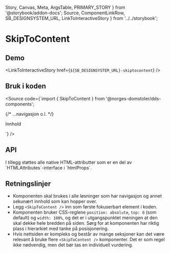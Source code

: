   Story,
  Canvas,
  Meta,
  ArgsTable,
  PRIMARY_STORY
} from '@storybook/addon-docs';
  Source,
  ComponentLinkRow,
  SB_DESIGNSYSTEM_URL,
  LinkToInteractiveStory
} from '../../storybook';

<Meta title="Design system/SkipToContent/API" component={SkipToContent} />

# SkipToContent

<ComponentLinkRow
  docsHref="https://design.domstol.no/987b33f71/p/206fdc-skiptocontent/b/11d1c4"
  figmaHref="https://www.figma.com/file/ewqSDmkgqDQ5PyOsRp4V5b/?node-id=4695%3A96825"
  githubHref="https://github.com/domstolene/designsystem/tree/master/components/src/components/SkipToContent"
/>

## Demo

<Canvas>
  <Story id="design-system-skiptocontent--default" />
</Canvas>

<LinkToInteractiveStory href={`${SB_DESIGNSYSTEM_URL}-skiptocontent`} />

## Bruk i koden

<Source code={`import { SkipToContent } from '@norges-domstoler/dds-components';

<body>
  <SkipToContent {...args} href="#innhold" />

{/* ...navigasjon o.l. */}

  <Typography id="innhold">Innhold</Typography>
</body>`} />

## API

<ArgsTable story={PRIMARY_STORY} />
I tillegg støttes alle native HTML-attributter som er en del av `HTMLAttributes<HTMLAnchorElement>`-interface i `htmlProps`.

## Retningslinjer

- Komponenten skal brukes i alle løsninger som har navigasjon og annet sekunært innhold som kan hopper over.
- Legg `<SkipToContent />` inn som første fokuserbart element i koden.
- Komponenten bruker CSS-reglene `position: absolute`, `top: 0` (som default) og `width: 100%`, og det er i utgangspunktet meningen at den skal dekke hele bredden på siden. Sørg for at komponenten har riktig plass i hierarkiet med tanke på posisjonering.
- Hvis nettsiden er kompleks og består av mange seksjoner kan det være relevant å bruke flere `<SkipToContent />` komponenter. Det er som regel ikke nødvendig, men det bør tas en individuell vurdering.
